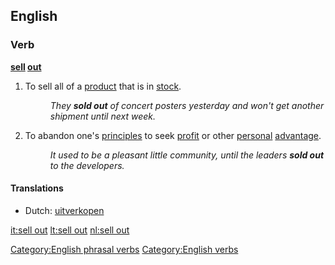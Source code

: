 {{also|sellout|sell-out}}
==English==

===Verb===
'''[[sell]] [[out]]'''

# To sell all of a [[product]] that is in [[stock]].
#: ''They '''sold out''' of concert posters yesterday and won't get another shipment until next week.''
# {{idiom}} To abandon one's [[principles]] to seek [[profit]] or other [[personal]] [[advantage]].
#: ''It used to be a pleasant little community, until the leaders '''sold out''' to the developers.''

====Translations====
{{trans-top|sell all of a product}}
* Dutch: [[uitverkopen]]
{{trans-mid}}
{{trans-bottom}}

[[Category:English phrasal verbs]]
[[Category:English verbs]]

[[it:sell out]]
[[lt:sell out]]
[[nl:sell out]]
